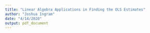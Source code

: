 ```yaml
---
title: "Linear Algebra Applications in Finding the OLS Estimates"
author: "Joshua Ingram"
date: "4/14/2020"
output: pdf_document
---
```



